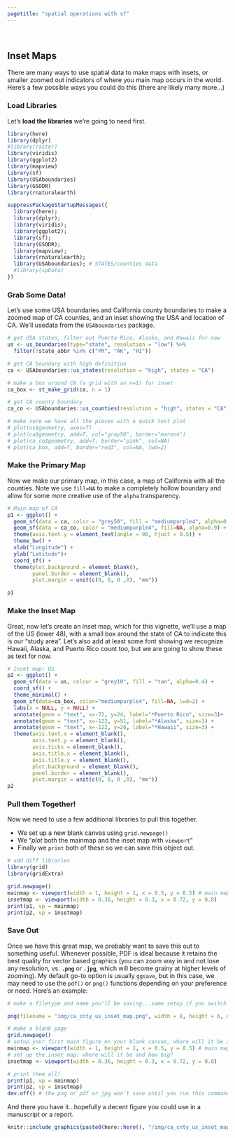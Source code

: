 ```yaml
---
pagetitle: "spatial operations with sf"
---
```


<br>

## Inset Maps

There are many ways to use spatial data to make maps with insets, or smaller zoomed out indicators of where you main map occurs in the world. Here's a few possible ways you could do this (there are likely many more...)

### Load Libraries 

Let's **load the libraries** we're going to need first.

```r

library(here)
library(dplyr)
#library(raster)
library(viridis)
library(ggplot2)
library(mapview)
library(sf)
library(USAboundaries)
library(GSODR)
library(rnaturalearth)
```


```r

suppressPackageStartupMessages({
  library(here);
  library(dplyr);
  library(viridis);
  library(ggplot2);
  library(sf);
  library(GSODR);
  library(mapview);
  library(rnaturalearth);
  library(USAboundaries); # STATES/counties data
  #library(spData)
})

```

### Grab Some Data!

Let's use some USA boundaries and California county boundaries to make a zoomed map of CA counties, and an inset showing the USA and location of CA. We'll usedata from the `USAboundaries` package.

```r

# get USA states, filter out Puerto Rico, Alaska, and Hawaii for now
us <- us_boundaries(type="state", resolution = "low") %>% 
  filter(!state_abbr %in% c("PR", "AK", "HI"))

# get CA boundary with high definition
ca <- USAboundaries::us_states(resolution = "high", states = "CA")

# make a box around CA (a grid with an n=1) for inset
ca_box <- st_make_grid(ca, n = 1)

# get CA county boundary
ca_co <- USAboundaries::us_counties(resolution = "high", states = "CA")

# make sure we have all the pieces with a quick test plot
# plot(us$geometry, axes=T)
# plot(ca$geometry, add=T, col="gray50", border="maroon")
# plot(ca_co$geometry, add=T, border="pink", col=NA)
# plot(ca_box, add=T, border="red3", col=NA, lwd=2)

```

### Make the Primary Map

Now we make our primary map, in this case, a map of California with all the counties. Note we use `fill=NA` to make a completely hollow boundary and allow for some more creative use of the `alpha` transparency. 

```r

# Main map of CA
p1 <- ggplot() + 
  geom_sf(data = ca, color = "grey50", fill = "mediumpurple4", alpha=0.6) +
  geom_sf(data = ca_co, color = "mediumpurple4", fill=NA, alpha=0.9) +
  theme(axis.text.y = element_text(angle = 90, hjust = 0.5)) +
  theme_bw() + 
  xlab("Longitude") + 
  ylab("Latitude")+
  coord_sf() + 
  theme(plot.background = element_blank(),
        panel.border = element_blank(),
        plot.margin = unit(c(0, 0, 0 ,0), "mm"))

p1
```

### Make the Inset Map

Great, now let's create an inset map, which for this vignette, we'll use a map of the US (lower 48), with a small box around the state of CA to indicate this is our "study area". Let's also add at least some font showing we recognize Hawaii, Alaska, and Puerto Rico count too, but we are going to show these as text for now.

```r

# Inset map: US
p2 <- ggplot() + 
  geom_sf(data = us, colour = "grey10", fill = "tan", alpha=0.4) +
  coord_sf() +
  theme_minimal() + 
  geom_sf(data=ca_box, color="mediumpurple4", fill=NA, lwd=2) +
  labs(x = NULL, y = NULL) +
  annotate(geom = "text", x=-72, y=24, label="*Puerto Rico", size=3)+
  annotate(geom = "text", x=-122, y=51, label="*Alaska", size=3) +
  annotate(geom = "text", x=-122, y=26, label="*Hawaii", size=3) +
  theme(axis.text.x = element_blank(),
        axis.text.y = element_blank(),
        axis.ticks = element_blank(),
        axis.title.x = element_blank(),
        axis.title.y = element_blank(),
        plot.background = element_blank(),
        panel.border = element_blank(),
        plot.margin = unit(c(0, 0, 0 ,0), "mm"))
p2
```

### Pull them Together!

Now we need to use a few additional libraries to pull this together.

 - We set up a new blank canvas using `grid.newpage()`
 - We "*plot* both the mainmap and the inset map with `viewport`"
 - Finally we `print` both of these so we can save this object out.
 
```r

# add diff libraries
library(grid)
library(gridExtra)

grid.newpage()
mainmap <- viewport(width = 1, height = 1, x = 0.5, y = 0.5) # main map
insetmap <- viewport(width = 0.36, height = 0.3, x = 0.72, y = 0.8)
print(p1, vp = mainmap) 
print(p2, vp = insetmap)


```

### Save Out

Once we have this great map, we probably want to save this out to something useful. Whenever possible, PDF is ideal because it retains the best quality for vector based graphics (you can zoom way in and not lose any resolution, vs. **`.png`** or **`.jpg`**, which will become grainy at higher levels of zooming). My default go-to option is usually `ggsave`, but in this case, we may need to use the `pdf()` or `png()` functions depending on your preference or need. Here's an example:

```r

# make a filetype and name you'll be saving...same setup if you switch this to "pdf()"

png(filename = "img/ca_cnty_us_inset_map.png", width = 8, height = 6, units = "in", res=300)

# make a blank page
grid.newpage()
# setup your first main figure on your blank canvas, where will it be and how big?
mainmap <- viewport(width = 1, height = 1, x = 0.5, y = 0.5) # main map
# set up the inset map: where will it be and how big?
insetmap <- viewport(width = 0.36, height = 0.3, x = 0.72, y = 0.8)

# print them all!
print(p1, vp = mainmap) 
print(p2, vp = insetmap)
dev.off() # the png or pdf or jpg won't save until you run this command!
```

And there you have it...hopefully a decent figure you could use in a manuscript or a report. 

```r

knitr::include_graphics(paste0(here::here(), "/img/ca_cnty_us_inset_map.png"))

```
